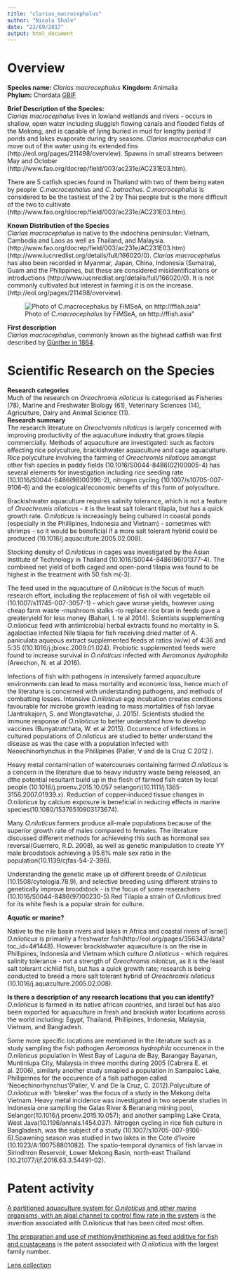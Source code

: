 ```yaml
---
title: "clarias_macrocephalus"
author: "Nicola Shale"
date: "23/09/2017"
output: html_document
---
```


# Overview

**Species name:** *Clarias macrocephalus*
**Kingdom:** Animalia   
**Phylum:** Chordata [GBIF](https://www.gbif.org/species/5202728)
  
**Brief Description of the Species:**  
*Clarias macrocephalus* lives in lowland wetlands and rivers - occurs in shallow, open water including sluggish flowing canals and flooded fields of the Mekong, and is capable of lying buried in mud for lengthy period if ponds and lakes evaporate during dry seasons. *Clarias macrocephalus* can move out of the water using its extended fins (http://eol.org/pages/211498/overview). Spawns in small streams between May and October (http://www.fao.org/docrep/field/003/ac231e/AC231E03.htm).

There are 5 catfish species found in Thailand with two of them being eaten by people: *C.macrocephalus* and *C. batrachus*. *C.macrocephalus* is considered to be the tastiest of the 2 by Thai people but is the more difficult of the two to cultivate (http://www.fao.org/docrep/field/003/ac231e/AC231E03.htm).
  
**Known Distribution of the Species**  
*Clarias macrocephalus* is native to the indochina peninsular: Vietnam, Cambodia and Laos as well as Thailand, and Malaysia. (http://www.fao.org/docrep/field/003/ac231e/AC231E03.htm)(http://www.iucnredlist.org/details/full/166020/0). *Clarias macrocephalus* has also been recorded in Myanmar, Japan, China, Indonesia (Sumatra), Guam and the Philippines, but these are considered misidentifications or introductions (http://www.iucnredlist.org/details/full/166020/0). It is not commonly cultivated but interest in farming it is on the increase.(http://eol.org/pages/211498/overview). 

![Photo of *C.macrocephalus* by FiMSeA, on http://ffish.asia"](/Users/NicolaShale/Documents/GitHub/asean_marine/Nicky's summaries/images/152_Clarias_macrocephalus_CTU-P00116)


**First description**  
*Clarias macrocephalus*, commonly known as the bighead catfish was first described by [Günther in 1864](https://www.gbif.org/species/5202728). 

# Scientific Research on the Species 

**Research categories**  
Much of the research on *Oreochromis niloticus* is categorised as Fisheries (78), Marine and Freshwater Biology (61), Veterinary Sciences (14),  Agriculture, Dairy and Animal Science (11).   
**Research summary**  
The research literature on *Oreochromis niloticus* is largely concerned with improving productivity of the aquaculture industry that grows tilapia commercially. Methods of aquaculture are investigated: such as factors effecting rice polyculture, brackishwater aquaculture and cage aquaculture. Rice polyculture involving the farming of *Oreochromis niloticus* amongst other fish species in paddy fields (10.1016/S0044-8486(02)00005-4) has several elements for investigation including rice seeding rate (10.1016/S0044-8486(98)00396-2), nitrogen cycling (10.1007/s10705-007-9106-6) and the ecological/economic benefits of this form of polyculture.

Brackishwater aquaculture requires salinity tolerance, which is not a feature of *Oreochromis niloticus* - it is the least salt tolerant tilapia, but has a quick growth rate. *O.niloticus* is increasingly being cultured in coastal ponds (especially in the Phillipines, Indonesia and Vietnam) - sometimes with shrimps - so it would be beneficial if a more salt tolerant hybrid could be produced (10.1016/j.aquaculture.2005.02.008).

Stocking density of *O.niloticus* in cages was investigated by the Asian Institute of Technology in Thailand (10.1016/S0044-8486(96)01377-4). The combined net yield of both caged and open-pond tilapia was found to be highest in the treatment with 50 fish m(-3).

The feed used in the aquaculture of *O.niloticus* is the focus of much research effort, including the replacement of fish oil with vegetable oil (10.1007/s11745-007-3057-1) - which gave worse yields, however using cheap farm waste -mushroom stalks -to replace rice bran in feeds gave a greateryield for less money (Bahari, I. te al 2014). Scientists supplementing *O.niloticus* feed with antimicrobial herbal extracts found no mortality in S. agalactiae infected Nile tilapia for fish receiving dried matter of A. paniculata aqueous extract supplemented feeds at ratios (w/w) of 4:36 and 5:35 ((10.1016/j.jbiosc.2009.01.024). Probiotic supplemented feeds were found to increase survival in *O.niloticus* infected with *Aeromonas hydrophila* (Areechon, N. et al 2016).

Infections of fish with pathogens in intensively farmed aquaculture environments can lead to mass mortality and economic loss, hence much of the literature is concerned with understanding pathogens, and methods of combatting losses. Intensive *O.niloticus*  egg incubation creates conditions favourable for microbe growth leading to mass mortalities of fish larvae (Jantrakajorn, S. and Wongtavatchai, J. 2015). Scientists studied the immune response of *O.niloticus* to better understand how to develop vaccines (Bunyatratchata, W. et al 2015). Occurrence of infections in cultured populations of *O.niloticus* are studied to better understand the disease as was the case with a population infected with Neoechinorhynchus in the Phillipines (Paller, V and de la Cruz C 2012 ).

Heavy metal contamination of watercourses containing farmed *O.niloticus* is a concern in the literature due to heavy industry waste being released, an dthe potential resultant build up in the flesh of farmed fish eaten by local people (10.1016/j.proenv.2015.10.057 selangor)(10.1111/j.1365-3156.2007.01939.x). Reduction of copper-induced tissue changes in *O.niloticus* by calcium exposure is beneficial in reducing effects in marine species(10.1080/15376510903173674).

Many *O.niloticus* farmers produce all-male populations because of the superior growth rate of males compared to females. The literature discussed different methods for achieveing this such as hormonal sex reversal(Guerrero, R.D. 2008), as well as genetic manipulation to create YY male broodstock achieving a 95.6% male sex ratio in the population(10.1139/cjfas-54-2-396).

Understanding the genetic make up of different breeds of *O.niloticus* (10.1508/cytologia.78.9), and selective breeding using different strains to genetically improve broodstock - is the focus of some reserachers (10.1016/S0044-8486(97)00230-5).Red Tilapia a strain of *O.niloticus* bred for its white flesh is a popular strain for culture.

**Aquatic or marine?**  

Native to the nile basin rivers and lakes in Africa and coastal rivers of Israel] *O.niloticus* is primarily a freshwater fish(http://eol.org/pages/356343/data?toc_id=4#1448). However brackishwater aquaculture is on the rise in Phillipines, Indonesia and Vietnam which culture *O.niloticus* - which requires salinity tolerance - not a strength of *Oreochromis niloticus*, as it is the least salt tolerant cichlid fish, but has a quick growth rate; research is being conducted to breed a more salt tolerant hybrid of *Oreochromis niloticus* (10.1016/j.aquaculture.2005.02.008).

**Is there a description of any research locations that you can identify?**  
*O.niloticus* is farmed in its native african countries, and Israel but has also been exported for aquaculture in fresh and brackish water locations across the world including: Egypt, Thailand, Phillipines, Indonesia, Malaysia, Vietnam, and Bangladesh.

Some more specific locations are mentioned in the literature such as a study sampling the fish pathogen *Aeromonas hydrophila* occurrence in the *O.niloticus* population in West Bay of Laguna de Bay, Barangay Bayanan, Muntinlupa City, Malaysia in three months during 2005 (Cabrera E. et al. 2006), similarly another study smapled a population in Sampaloc Lake, Phillipinnes for the occurence of a fish pathogen called 'Neoechinorhynchus'(Paller, V. and De la Cruz, C. 2012).Polyculture of *O.niloticus* with 'bleeker' was the focus of a study in the Mekong delta Vietnam. Heavy metal incidence was investigated in two seperate studies in Indonesia one sampling the Galas River & Beranang mining pool, Selangor(10.1016/j.proenv.2015.10.057); and another sampling Lake Cirata, West Java(10.1196/annals.1454.037). Nitrogen cycling in rice fish culture in Bangladesh, was the subject of a study (10.1007/s10705-007-9106-6).Spawning season was studied in two lakes in the Cote d'Ivoire (10.1023/A:100758801082). The spatio-temporal dynamics of fish larvae in Sirindhron Reservoir, Lower Mekong Basin, north-east Thailand (10.21077/ijf.2016.63.3.54491-02).

# Patent activity
  [A partitioned aquaculture system for *O.niloticus*  and other marine organisms, with an algal channel to control flow rate in the system](https://www.lens.org/lens/patent/US_6192833_B1) is the invention associated with *O.niloticus* that has been cited most often.
  
[The preparation and use of methionylmethionine as feed additive for fish and crustaceans](https://www.lens.org/lens/patent/US_2015_0223495_A1) is the patent associated with *O.niloticus* with the largest family number.

[Lens collection](https://www.lens.org/lens/collection/24913)

